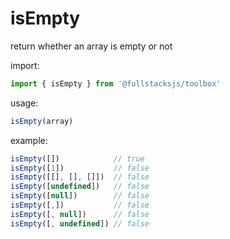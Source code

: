 # isEmpty

return whether an array is empty or not

import:
```javascript copy
import { isEmpty } from '@fullstacksjs/toolbox'
```

usage:
```javascript copy
isEmpty(array)
```

example:
```javascript copy
isEmpty([])            // true
isEmpty([1])           // false
isEmpty([[], [], []])  // false
isEmpty([undefined])   // false
isEmpty([null])        // false
isEmpty([,])           // false
isEmpty([, null])      // false
isEmpty([, undefined]) // false
```
